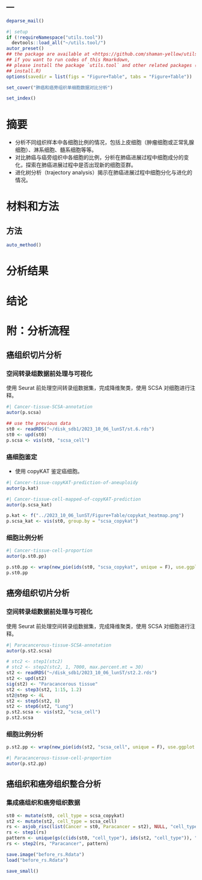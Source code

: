 ---
---

```r
deparse_mail()
```

```r
#| setup
if (!requireNamespace("utils.tool"))
  devtools::load_all("~/utils.tool/")
autor_preset()
## the package are available at <https://github.com/shaman-yellow/utils.tool>
## if you want to run codes of this Rmarkdown,
## please install the package `utils.tool` and other related packages (run
## install.R)
options(savedir = list(figs = "Figure+Table", tabs = "Figure+Table"))
```

```r
set_cover("肺癌和癌旁组织单细胞数据对比分析")
```

```r
set_index()
```

# 摘要 {#abstract}

- 分析不同组织样本中各细胞比例的情况，包括上皮细胞（肿瘤细胞或正常乳腺细胞）、淋系细胞、髓系细胞等等。
- 对比肺癌与癌旁组织中各细胞的比例，分析在肺癌进展过程中细胞成分的变化，探索在肺癌进展过程中是否出现新的细胞亚群。
- 进化树分析（trajectory analysis）揭示在肺癌进展过程中细胞分化与进化的情况。

# 材料和方法 {#methods}

## 方法

```r
auto_method()
```

# 分析结果 {#results}

# 结论 {#dis}

# 附：分析流程 {#workflow}

## 癌组织切片分析

### 空间转录组数据前处理与可视化

使用 Seurat 前处理空间转录组数据集，完成降维聚类，使用 SCSA 对细胞进行注释。

```r
#| Cancer-tissue-SCSA-annotation
autor(p.scsa)
```

```r
## use the previous data
st0 <- readRDS("~/disk_sdb1/2023_10_06_lunST/st.6.rds")
st0 <- upd(st0)
p.scsa <- vis(st0, "scsa_cell")
```

### 癌细胞鉴定

- 使用 copyKAT 鉴定癌细胞。

```r
#| Cancer-tissue-copyKAT-prediction-of-aneuploidy
autor(p.kat)
```

```r
#| Cancer-tissue-cell-mapped-of-copyKAT-prediction
autor(p.scsa_kat)
```

```r
p.kat <- f("../2023_10_06_lunST/Figure+Table/copykat_heatmap.png")
p.scsa_kat <- vis(st0, group.by = "scsa_copykat")
```

### 细胞比例分析

```r
#| Cancer-tissue-cell-proportion
autor(p.st0.pp)
```

```r
p.st0.pp <- wrap(new_pie(ids(st0, "scsa_copykat", unique = F), use.ggplot = T, fun_text = ggrepel::geom_label_repel), 7, 7)
p.st0.pp
```

## 癌旁组织切片分析

### 空间转录组数据前处理与可视化

使用 Seurat 前处理空间转录组数据集，完成降维聚类，使用 SCSA 对细胞进行注释。

```r
#| Paracancerous-tissue-SCSA-annotation
autor(p.st2.scsa)
```

```r
# stc2 <- step1(stc2)
# stc2 <- step2(stc2, 1, 7000, max.percent.mt = 30)
st2 <- readRDS("~/disk_sdb1/2023_10_06_lunST/st2.2.rds")
st2 <- upd(st2)
sig(st2) <- "Paracancerous tissue"
st2 <- step3(st2, 1:15, 1.2)
st2@step <- 4L
st2 <- step5(st2, 8)
st2 <- step6(st2, "Lung")
p.st2.scsa <- vis(st2, "scsa_cell")
p.st2.scsa
```

### 细胞比例分析

```r
p.st2.pp <- wrap(new_pie(ids(st2, "scsa_cell", unique = F), use.ggplot = T, fun_text = ggrepel::geom_label_repel), 7, 7)
```

```r
#| Paracancerous-tissue-cell-proportion
autor(p.st2.pp)
```

## 癌组织和癌旁组织整合分析

### 集成癌组织和癌旁组织数据

```r
st0 <- mutate(st0, cell_type = scsa_copykat)
st2 <- mutate(st2, cell_type = scsa_cell)
rs <- asjob_risc(list(Cancer = st0, Paracancer = st2), NULL, "cell_type")
rs <- step1(rs)
pattern <- unique(gs(c(ids(st0, "cell_type"), ids(st2, "cell_type")), " ", "_"))
rs <- step2(rs, "Paracancer", pattern)

```



```r
save.image("before_rs.Rdata")
load("before_rs.Rdata")

save_small()
```
